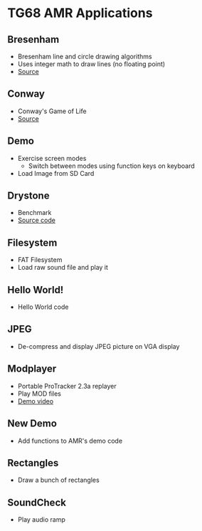 = TG68 AMR Applications =

== Bresenham ==

* Bresenham line and circle drawing algorithms
* Uses integer math to draw lines (no floating point)
* [https://circuitcellar.com/cc-blog/bresenhams-algorithm/ Source]

== Conway ==

* Conway's Game of Life
* [https://rosettacode.org/wiki/Conway's_Game_of_Life/C Source]

== Demo ==

* Exercise screen modes
** Switch between modes using function keys on keyboard
* Load Image from SD Card

== Drystone ==

* Benchmark
* [https://github.com/Keith-S-Thompson/dhrystone Source code]

== Filesystem ==

* FAT Filesystem
* Load raw sound file and play it

== Hello World! ==

* Hello World code

== JPEG ==

* De-compress and display JPEG picture on VGA display

== Modplayer ==

* Portable ProTracker 2.3a replayer
* Play MOD files
* [https://www.youtube.com/watch?v=nLij_gBkbtk Demo video]

== New Demo ==

* Add functions to AMR's demo code

== Rectangles ==

* Draw a bunch of rectangles

== SoundCheck ==

* Play audio ramp
